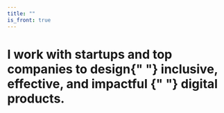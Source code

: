 ```yaml
---
title: ""
is_front: true
---
```


<h1 className="text-3xl sm:w-2/3 flex items-center">
  <p>
    I work with startups and top companies to design{" "}
    <span className="bg-gray-100 text-gray-400">
      inclusive, effective, and impactful
    </span>{" "}
    digital products.
  </p>
</h1>
